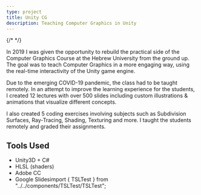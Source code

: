 ```yaml
---
type: project
title: Unity CG
description: Teaching Computer Graphics in Unity
---
```



{/* <Moon /> */}

<TSLTest />

In 2019 I was given the opportunity to rebuild the practical side of the
Computer Graphics Course at the Hebrew University from the ground up. The goal
was to teach Computer Graphics in a more engaging way, using the real-time
interactivity of the Unity game engine.

Due to the emerging COVID-19 pandemic, the class had to be taught remotely. In
an attempt to improve the learning experience for the students, I created 12
lectures with over 500 slides including custom illustrations & animations that
visualize different concepts.

I also created 5 coding exercises involving subjects such as Subdivision
Surfaces, Ray-Tracing, Shading, Texturing and more. I taught the students
remotely and graded their assignments.

## Tools Used

- Unity3D + C#
- HLSL (shaders)
- Adobe CC
- Google Slidesimport { TSLTest } from "../../components/TSLTest/TSLTest";
